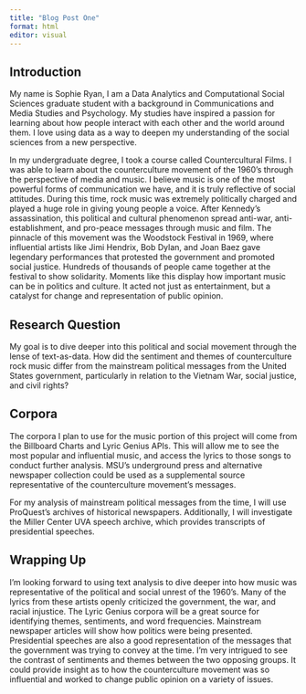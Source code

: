 ```yaml
---
title: "Blog Post One"
format: html
editor: visual
---
```


## Introduction

My name is Sophie Ryan, I am a Data Analytics and Computational Social Sciences graduate student with a background in Communications and Media Studies and Psychology. My studies have inspired a passion for learning about how people interact with each other and the world around them. I love using data as a way to deepen my understanding of the social sciences from a new perspective.

In my undergraduate degree, I took a course called Countercultural Films. I was able to learn about the counterculture movement of the 1960's through the perspective of media and music. I believe music is one of the most powerful forms of communication we have, and it is truly reflective of social attitudes. During this time, rock music was extremely politically charged and played a huge role in giving young people a voice. After Kennedy's assassination, this political and cultural phenomenon spread anti-war, anti-establishment, and pro-peace messages through music and film. The pinnacle of this movement was the Woodstock Festival in 1969, where influential artists like Jimi Hendrix, Bob Dylan, and Joan Baez gave legendary performances that protested the government and promoted social justice. Hundreds of thousands of people came together at the festival to show solidarity. Moments like this display how important music can be in politics and culture. It acted not just as entertainment, but a catalyst for change and representation of public opinion.

## Research Question

My goal is to dive deeper into this political and social movement through the lense of text-as-data. How did the sentiment and themes of counterculture rock music differ from the mainstream political messages from the United States government, particularly in relation to the Vietnam War, social justice, and civil rights?

## Corpora

The corpora I plan to use for the music portion of this project will come from the Billboard Charts and Lyric Genius APIs. This will allow me to see the most popular and influential music, and access the lyrics to those songs to conduct further analysis. MSU's underground press and alternative newspaper collection could be used as a supplemental source representative of the counterculture movement's messages.

For my analysis of mainstream political messages from the time, I will use ProQuest's archives of historical newspapers. Additionally, I will investigate the Miller Center UVA speech archive, which provides transcripts of presidential speeches.

## Wrapping Up

I'm looking forward to using text analysis to dive deeper into how music was representative of the political and social unrest of the 1960's. Many of the lyrics from these artists openly criticized the government, the war, and racial injustice. The Lyric Genius corpora will be a great source for identifying themes, sentiments, and word frequencies. Mainstream newspaper articles will show how politics were being presented. Presidential speeches are also a good representation of the messages that the government was trying to convey at the time. I'm very intrigued to see the contrast of sentiments and themes between the two opposing groups. It could provide insight as to how the counterculture movement was so influential and worked to change public opinion on a variety of issues.  
